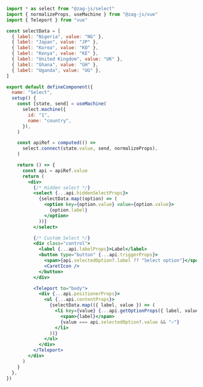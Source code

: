 ```jsx
import * as select from "@zag-js/select"
import { normalizeProps, useMachine } from "@zag-js/vue"
import { Teleport } from "vue"

const selectData = [
  { label: "Nigeria", value: "NG" },
  { label: "Japan", value: "JP" },
  { label: "Korea", value: "KO" },
  { label: "Kenya", value: "KE" },
  { label: "United Kingdom", value: "UK" },
  { label: "Ghana", value: "GH" },
  { label: "Uganda", value: "UG" },
]

export default defineComponent({
  name: "Select",
  setup() {
    const [state, send] = useMachine(
      select.machine({
        id: "1",
        name: "country",
      }),
    )

    const apiRef = computed(() =>
      select.connect(state.value, send, normalizeProps),
    )

    return () => {
      const api = apiRef.value
      return (
        <div>
          {/* Hidden select */}
          <select {...api.hiddenSelectProps}>
            {selectData.map((option) => (
              <option key={option.value} value={option.value}>
                {option.label}
              </option>
            ))}
          </select>

          {/* Custom Select */}
          <div class="control">
            <label {...api.labelProps}>Label</label>
            <button type="button" {...api.triggerProps}>
              <span>{api.selectedOption?.label ?? "Select option"}</span>
              <CaretIcon />
            </button>
          </div>

          <Teleport to="body">
            <div {...api.positionerProps}>
              <ul {...api.contentProps}>
                {selectData.map(({ label, value }) => (
                  <li key={value} {...api.getOptionProps({ label, value })}>
                    <span>{label}</span>
                    {value === api.selectedOption?.value && "✓"}
                  </li>
                ))}
              </ul>
            </div>
          </Teleport>
        </div>
      )
    }
  },
})
```
